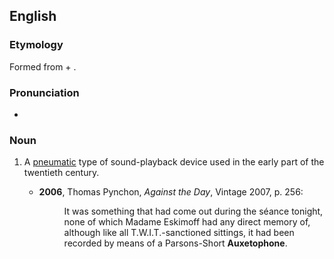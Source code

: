 ==English==

===Etymology===
Formed from {{etyl|grc|en}} {{m|grc|αὐξητός||that can be increased}} + {{m|grc|φωνή||sound}}.

===Pronunciation===
* {{IPA|en|/ˈɔːksətəfəʊn/}}

===Noun===
{{en-noun}}

# {{lb|en|historical}} A [[pneumatic]] type of sound-playback device used in the early part of the twentieth century.
#* '''2006''', Thomas Pynchon, ''Against the Day'', Vintage 2007, p. 256:
#*: It was something that had come out during the séance tonight, none of which Madame Eskimoff had any direct memory of, although like all T.W.I.T.-sanctioned sittings, it had been recorded by means of a Parsons-Short '''Auxetophone'''.
